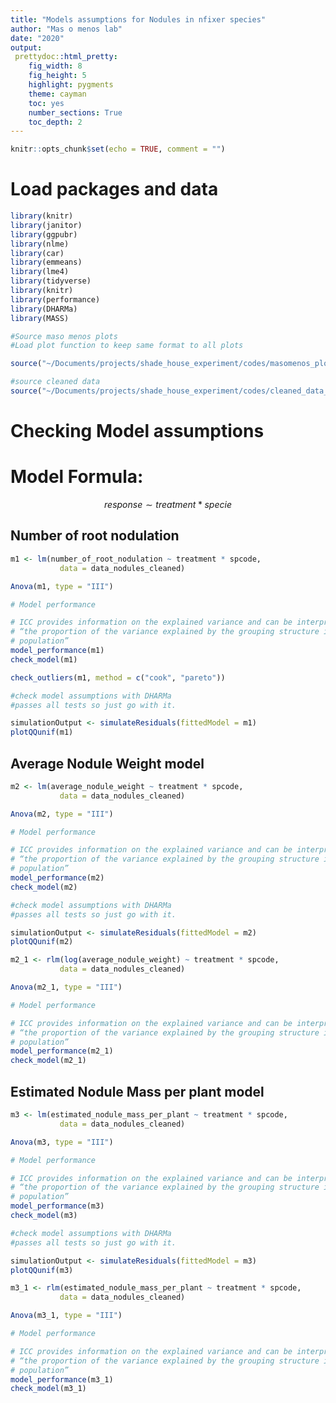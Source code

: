 ```yaml
---
title: "Models assumptions for Nodules in nfixer species"
author: "Mas o menos lab"
date: "2020"
output: 
 prettydoc::html_pretty:
    fig_width: 8
    fig_height: 5 
    highlight: pygments
    theme: cayman   
    toc: yes
    number_sections: True
    toc_depth: 2
---
```


```r
knitr::opts_chunk$set(echo = TRUE, comment = "")
```

# Load packages and data 

```r
library(knitr)
library(janitor)
library(ggpubr)
library(nlme)
library(car)
library(emmeans)
library(lme4)
library(tidyverse)
library(knitr)
library(performance)
library(DHARMa)
library(MASS)
```

```r
#Source maso menos plots
#Load plot function to keep same format to all plots

source("~/Documents/projects/shade_house_experiment/codes/masomenos_plot.R")
```

```r
#source cleaned data
source("~/Documents/projects/shade_house_experiment/codes/cleaned_data_nodules.R")
```



# Checking Model assumptions

# Model Formula:  

$$response \sim treatment*specie$$

## Number of root nodulation


```r

m1 <- lm(number_of_root_nodulation ~ treatment * spcode, 
		   data = data_nodules_cleaned)

Anova(m1, type = "III")
```

```r
# Model performance

# ICC provides information on the explained variance and can be interpreted as:
# “the proportion of the variance explained by the grouping structure in the 
# population”
model_performance(m1)
check_model(m1)

```


```r
check_outliers(m1, method = c("cook", "pareto"))
```


```r
#check model assumptions with DHARMa 
#passes all tests so just go with it. 

simulationOutput <- simulateResiduals(fittedModel = m1)
plotQQunif(m1) 
```


## Average Nodule Weight model


```r
m2 <- lm(average_nodule_weight ~ treatment * spcode, 
		   data = data_nodules_cleaned)

Anova(m2, type = "III")
```


```r
# Model performance

# ICC provides information on the explained variance and can be interpreted as:
# “the proportion of the variance explained by the grouping structure in the 
# population”
model_performance(m2)
check_model(m2)
```

```r
#check model assumptions with DHARMa 
#passes all tests so just go with it. 

simulationOutput <- simulateResiduals(fittedModel = m2)
plotQQunif(m2) 
```

```r
m2_1 <- rlm(log(average_nodule_weight) ~ treatment * spcode, 
		   data = data_nodules_cleaned)

Anova(m2_1, type = "III")
```


```r
# Model performance

# ICC provides information on the explained variance and can be interpreted as:
# “the proportion of the variance explained by the grouping structure in the 
# population”
model_performance(m2_1)
check_model(m2_1)
```


## Estimated Nodule Mass per plant model

```r
m3 <- lm(estimated_nodule_mass_per_plant ~ treatment * spcode, 
		   data = data_nodules_cleaned)

Anova(m3, type = "III")
```


```r
# Model performance

# ICC provides information on the explained variance and can be interpreted as:
# “the proportion of the variance explained by the grouping structure in the 
# population”
model_performance(m3)
check_model(m3)

```

```r
#check model assumptions with DHARMa 
#passes all tests so just go with it. 

simulationOutput <- simulateResiduals(fittedModel = m3)
plotQQunif(m3) 
```


```r
m3_1 <- rlm(estimated_nodule_mass_per_plant ~ treatment * spcode, 
		   data = data_nodules_cleaned)

Anova(m3_1, type = "III")
```

```r
# Model performance

# ICC provides information on the explained variance and can be interpreted as:
# “the proportion of the variance explained by the grouping structure in the 
# population”
model_performance(m3_1)
check_model(m3_1)

```


